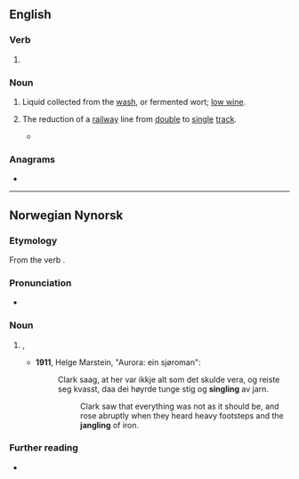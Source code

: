 ==English==

===Verb===
{{head|en|verb form}}

# {{present participle of|en|single|nocat=1}}

===Noun===
{{en-noun}}

# {{lb|en|distilling}} Liquid collected from the [[wash]], or fermented wort; [[low wine]].
# {{lb|en|rail}} The reduction of a [[railway]] line from [[double]] to [[single]] [[track]].
#* {{quote-journal|en|year=1959|month=June|title=Talking of Trains: North Eastern report|journal=Trains Illustrated|page=293|text=[...] associated with this project would be the '''singling''' of the line from Selby to Shipton Lane, 2½ miles from Market Weighton, and the working of this section on the one-engine-in-steam principle, [...].}}

===Anagrams===
* {{anagrams|en|a=ggiilnns|gin sling|slinging}}

----

==Norwegian Nynorsk==

===Etymology===
From the verb {{l|nn|singla}}.

===Pronunciation===
* {{IPA|no|/²sɪŋlɪŋ/}}

===Noun===
{{nn-noun-fu}}

# {{l|en|tinkling}}, {{l|en|jangling}}
#* '''1911''', Helge Marstein, "Aurora: ein sjøroman":
#*: Clark saag, at her var ikkje alt som det skulde vera, og reiste seg kvasst, daa dei høyrde tunge stig og '''singling''' av jarn.
#*:: Clark saw that everything was not as it should be, and rose abruptly when they heard heavy footsteps and the '''jangling''' of iron.

===Further reading===
* {{R:Dokumentasjonsprosjektet|lang=nn}}